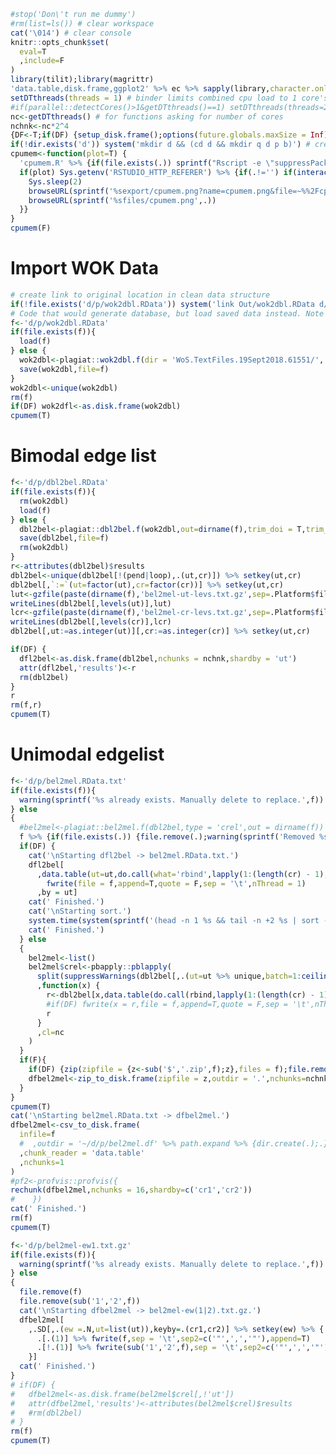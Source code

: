 ```r
#stop('Don\'t run me dummy')
#rm(list=ls()) # clear workspace
cat('\014') # clear console
knitr::opts_chunk$set(
  eval=T
  ,include=F
)
library(tilit);library(magrittr)
'data.table,disk.frame,ggplot2' %>% ec %>% sapply(library,character.only = T) %>% invisible # load packages
setDTthreads(threads = 1) # binder limits combined cpu load to 1 core's worth, so core use should be discounted
#if(parallel::detectCores()>1&getDTthreads()==1) setDTthreads(threads=2)
nc<-getDTthreads() # for functions asking for number of cores
nchnk<-nc*2^4
{DF<-T;if(DF) {setup_disk.frame();options(future.globals.maxSize = Inf)}} # set up disk frame
if(!dir.exists('d')) system('mkdir d && (cd d && mkdir q d p b)') # create data directory structure if it doesn't exist
cpumem<-function(plot=T) {
  'cpumem.R' %>% {if(file.exists(.)) sprintf("Rscript -e \"suppressPackageStartupMessages(source(\'%s\'))\"",.)} %>% system(wait = F)
  if(plot) Sys.getenv('RSTUDIO_HTTP_REFERER') %>% {if(.!='') if(interactive()) {
    Sys.sleep(2)
    browseURL(sprintf('%sexport/cpumem.png?name=cpumem.png&file=~%%2Fcpumem.png',.))
    browseURL(sprintf('%sfiles/cpumem.png',.))
  }}
}
cpumem(F)
```

# Import WOK Data

```r
# create link to original location in clean data structure 
if(!file.exists('d/p/wok2dbl.RData')) system('link Out/wok2dbl.RData d/p/wok2dbl.RData')
# Code that would generate database, but load saved data instead. Note original WOK records absent from repository.
f<-'d/p/wok2dbl.RData'
if(file.exists(f)){
  load(f)
} else {
  wok2dbl<-plagiat::wok2dbl.f(dir = 'WoS.TextFiles.19Sept2018.61551/', out = 'Out')
  save(wok2dbl,file=f)
}
wok2dbl<-unique(wok2dbl)
rm(f)
if(DF) wok2dfl<-as.disk.frame(wok2dbl)
cpumem(T)
```

# Bimodal edge list

```r
f<-'d/p/dbl2bel.RData'
if(file.exists(f)){
  rm(wok2dbl)
  load(f)
} else {
  dbl2bel<-plagiat::dbl2bel.f(wok2dbl,out=dirname(f),trim_doi = T,trim_anon = T,trim_loops = T,capitalize = T,trim_pendants = T) %>% invisible
  save(dbl2bel,file=f)
  rm(wok2dbl)
}
r<-attributes(dbl2bel)$results
dbl2bel<-unique(dbl2bel[!(pend|loop),.(ut,cr)]) %>% setkey(ut,cr)
dbl2bel[,`:=`(ut=factor(ut),cr=factor(cr))] %>% setkey(ut,cr)
lut<-gzfile(paste(dirname(f),'bel2mel-ut-levs.txt.gz',sep=.Platform$file.sep),'w')
writeLines(dbl2bel[,levels(ut)],lut)
lcr<-gzfile(paste(dirname(f),'bel2mel-cr-levs.txt.gz',sep=.Platform$file.sep),'w')
writeLines(dbl2bel[,levels(cr)],lcr)
dbl2bel[,ut:=as.integer(ut)][,cr:=as.integer(cr)] %>% setkey(ut,cr)

if(DF) {
  dfl2bel<-as.disk.frame(dbl2bel,nchunks = nchnk,shardby = 'ut')
  attr(dfl2bel,'results')<-r
  rm(dbl2bel)
}
r
rm(f,r)
cpumem(T)
```

# Unimodal edgelist

```r
f<-'d/p/bel2mel.RData.txt'
if(file.exists(f)){
  warning(sprintf('%s already exists. Manually delete to replace.',f))
} else 
{
  #bel2mel<-plagiat::bel2mel.f(dbl2bel,type = 'crel',out = dirname(f))
  f %>% {if(file.exists(.)) {file.remove(.);warning(sprintf('Removed %s before writing new lines.',.))}}
  if(DF) {
    cat('\nStarting dfl2bel -> bel2mel.RData.txt.')
    dfl2bel[
      ,data.table(ut=ut,do.call(what='rbind',lapply(1:(length(cr) - 1), function(y) matrix(cr[c(rep(y,length(cr) - y), (y + 1):length(cr))], ncol = 2)))) %>% setnames(old=c('V1','V2'),new=c('cr1','cr2')) %>% 
        fwrite(file = f,append=T,quote = F,sep = '\t',nThread = 1)
      ,by = ut]
    cat(' Finished.')
    cat('\nStarting sort.')
    system.time(system(sprintf('(head -n 1 %s && tail -n +2 %s | sort -k 2 -S 1G) > %s && rm %s',f,f,sub('\\.txt$','-sorted\\.txt',f),f)))
    cat(' Finished.')
  } else
  {
    bel2mel<-list()
    bel2mel$crel<-pbapply::pblapply(
      split(suppressWarnings(dbl2bel[,.(ut=ut %>% unique,batch=1:ceiling((ut %>% unique %>% length)/100))])[,.(ut,batch=sort(batch))],by = 'batch',keep.by = F)
      ,function(x) {
        r<-dbl2bel[x,data.table(do.call(rbind,lapply(1:(length(cr) - 1), function(y) matrix(cr[c(rep(y,length(cr) - y), (y + 1):length(cr))], ncol = 2)))),by = ut] %>% setnames(old=c('V1','V2'),new=c('cr1','cr2'))
        #if(DF) fwrite(x = r,file = f,append=T,quote = F,sep = '\t',nThread = 1) else
        r
      }
      ,cl=nc
    )
  }
  if(F){
    if(DF) {zip(zipfile = {z<-sub('$','.zip',f);z},files = f);file.remove(f)}
    dfbel2mel<-zip_to_disk.frame(zipfile = z,outdir = '.',nchunks=nchnk,shardby=ec('cr1,cr2'))[[1]]
  }
}
cpumem(T)
cat('\nStarting bel2mel.RData.txt -> dfbel2mel.')
dfbel2mel<-csv_to_disk.frame(
  infile=f
  #  ,outdir = '~/d/p/bel2mel.df' %>% path.expand %>% {dir.create(.);.}
  ,chunk_reader = 'data.table'
  ,nchunks=1
)
#pf2<-profvis::profvis({
rechunk(dfbel2mel,nchunks = 16,shardby=c('cr1','cr2'))
#    })
cat(' Finished.')
rm(f)
cpumem(T)
```


```r
f<-'d/p/bel2mel-ew1.txt.gz'
if(file.exists(f)){
  warning(sprintf('%s already exists. Manually delete to replace.',f))
} else 
{
  file.remove(f)
  file.remove(sub('1','2',f))
  cat('\nStarting dfbel2mel -> bel2mel-ew(1|2).txt.gz.')
  dfbel2mel[
    ,.SD[,.(ew =.N,ut=list(ut)),keyby=.(cr1,cr2)] %>% setkey(ew) %>% {
      .[.(1)] %>% fwrite(f,sep = '\t',sep2=c('"',',','"'),append=T)
      .[!.(1)] %>% fwrite(sub('1','2',f),sep = '\t',sep2=c('"',',','"'),append=T)
    }]
  cat(' Finished.')
}
# if(DF) {
#   dfbel2mel<-as.disk.frame(bel2mel$crel[,!'ut'])
#   attr(dfbel2mel,'results')<-attributes(bel2mel$crel)$results
#   #rm(dbl2bel)
# }
rm(f)
cpumem(T)
```

<!--
# Unimodal graph

```r
library(igraph)
load('Out/el.RData')
g<-graph_from_edgelist(el %>% as.matrix)
V(g)$type<-grepl('^WOS:',V(g)$name)
system.time(cg<-cluster_louvain(as.undirected(g)))
ct<-apply(cg$memberships,1,function(x) x %>% table %>% sort(decreasing = T))
View(ct)
system.time(gcr<-bipartite_projection(g,which='false'))
save(gcr,file='Out/gcr.RData')

# count 
load('Out/gcr.RData')
system.time(et<-E(gcr)$weight %>% table %>% prop.table %>% `*`(100))
cbind(round(et,4))[1:10,]

# keep only edge weights greater than 1
gcr<-subgraph.edges(gcr,which(E(gcr)$weight>1))
save(gcr,file='Out/gcr_cull.RData')

# cluster culled graph
system.time(cgr<-cluster_louvain(gcr))
save(cgr,file='Out/cgr_culled.RData')

# rename cluster ids to be in sequence by size
sm<-list()
for(i in 1:nrow(cgr$memberships)) sm[[i]]<-factor(cgr$memberships[i,],levels=order(table(cgr$memberships[i,]),decreasing = T))
sm<-do.call(data.table,sm)
setnames(sm,paste0('h',ncol(sm):1))
sm[,cr:=cgr$names]
sm[,m:=as.integer(h1)] %>% setkey(m)
```

-->